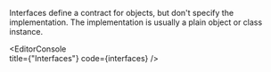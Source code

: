 
Interfaces define a contract for objects, but don't specify the implementation. The implementation is usually a plain object or class instance.

<EditorConsole   
  title={"Interfaces"}
  code={interfaces}
/>
